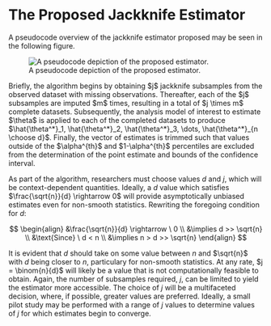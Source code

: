 # The Proposed Jackknife Estimator

A pseudocode overview of the jackknife estimator proposed may be seen in the following figure.

![A pseudocode depiction of the proposed estimator.](Algorithm_for_jackknife_estimator.jpg){fig-align="center"}

Briefly, the algorithm begins by obtaining \$j\$ jackknife subsamples from the observed dataset with missing observations. Thereafter, each of the \$j\$ subsamples are imputed \$m\$ times, resulting in a total of \$j \\times m\$ complete datasets. Subsequently, the analysis model of interest to estimate \$\\theta\$ is applied to each of the completed datasets to produce \$\\hat{\\theta\^\*}\_1, \\hat{\\theta\^\*}\_2, \\hat{\\theta\^\*}\_3, \\dots, \\hat{\\theta\^\*}\_{n \\choose d}\$. Finally, the vector of estimates is trimmed such that values outside of the \$\\alpha\^{th}\$ and \$1-\\alpha\^{th}\$ percentiles are excluded from the determination of the point estimate and bounds of the confidence interval.

As part of the algorithm, researchers must choose values $d$ and $j$, which will be context-dependent quantities. Ideally, a $d$ value which satisfies $\frac{\sqrt{n}}{d} \rightarrow 0$ will provide asymptotically unbiased estimates even for non-smooth statistics. Rewriting the foregoing condition for $d$:

$$
\begin{align}
  &\frac{\sqrt{n}}{d} \rightarrow \ 0 \\ 
  &\implies d >> \sqrt{n} \\ 
  &\text{Since} \ d < n \\
  &\implies n > d >> \sqrt{n}
\end{align}
$$

It is evident that $d$ should take on some value between $n$ and $\sqrt{n}$ with $d$ being closer to $n$, particulary for non-smooth statistics. At any rate, $j = \binom{n}{d}$ will likely be a value that is not computationally feasible to obtain. Again, the number of subsamples required, $j$, can be limited to yield the estimator more accessible. The choice of $j$ will be a multifaceted decision, where, if possible, greater values are preferred. Ideally, a small pilot study may be performed with a range of $j$ values to determine values of $j$ for which estimates begin to converge.
